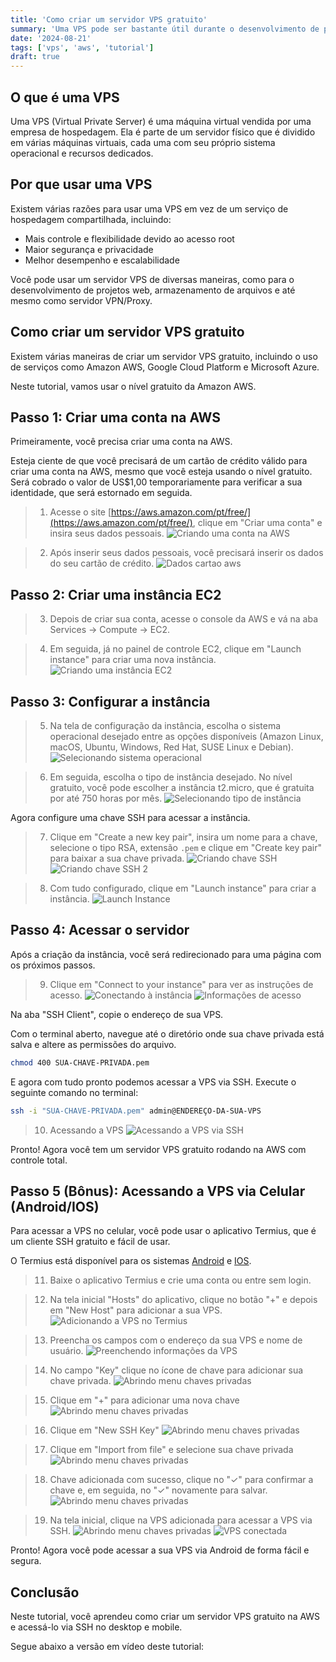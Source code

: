 ```yaml
---
title: 'Como criar um servidor VPS gratuito'
summary: 'Uma VPS pode ser bastante útil durante o desenvolvimento de projetos web. Aprenda neste artigo a criar sua própria hospedagem VPS de forma 100% gratuita.'
date: '2024-08-21'
tags: ['vps', 'aws', 'tutorial']
draft: true
---
```


<TOCInline toc={props.toc} asDisclosure />

## O que é uma VPS

Uma VPS (Virtual Private Server) é uma máquina virtual vendida por uma empresa de hospedagem. Ela é parte de um servidor físico que é dividido em várias máquinas virtuais, cada uma com seu próprio sistema operacional e recursos dedicados.

## Por que usar uma VPS

Existem várias razões para usar uma VPS em vez de um serviço de hospedagem compartilhada, incluindo:

- Mais controle e flexibilidade devido ao acesso root
- Maior segurança e privacidade
- Melhor desempenho e escalabilidade

Você pode usar um servidor VPS de diversas maneiras, como para o desenvolvimento de projetos web, armazenamento de arquivos e até mesmo como servidor VPN/Proxy.

## Como criar um servidor VPS gratuito

Existem várias maneiras de criar um servidor VPS gratuito, incluindo o uso de serviços como Amazon AWS, Google Cloud Platform e Microsoft Azure.

Neste tutorial, vamos usar o nível gratuito da Amazon AWS.

## Passo 1: Criar uma conta na AWS

Primeiramente, você precisa criar uma conta na AWS.

Esteja ciente de que você precisará de um cartão de crédito válido para criar uma conta na AWS, mesmo que você esteja usando o nível gratuito. Será cobrado o valor de US$1,00 temporariamente para verificar a sua identidade, que será estornado em seguida.

> 1. Acesse o site [https://aws.amazon.com/pt/free/](https://aws.amazon.com/pt/free/), clique em "Criar uma conta" e insira seus dados pessoais.
![Criando uma conta na AWS](/static/images/vps-gratis/criando-conta-aws.jpg)

> 2. Após inserir seus dados pessoais, você precisará inserir os dados do seu cartão de crédito.
![Dados cartao aws](/static/images/vps-gratis/dados-cartao-conta.jpg)

## Passo 2: Criar uma instância EC2

> 3. Depois de criar sua conta, acesse o console da AWS e vá na aba Services -> Compute -> EC2. 

> 4. Em seguida, já no painel de controle EC2, clique em "Launch instance" para criar uma nova instância.
![Criando uma instância EC2](/static/images/vps-gratis/criando-instancia-ec2.jpg)

## Passo 3: Configurar a instância

> 5. Na tela de configuração da instância, escolha o sistema operacional desejado entre as opções disponíveis (Amazon Linux, macOS, Ubuntu, Windows, Red Hat, SUSE Linux e Debian).
![Selecionando sistema operacional](/static/images/vps-gratis/selecionando-os.jpg)

> 6. Em seguida, escolha o tipo de instância desejado. No nível gratuito, você pode escolher a instância t2.micro, que é gratuita por até 750 horas por mês.
![Selecionando tipo de instância](/static/images/vps-gratis/selecionando-tipo-instancia.jpg)

Agora configure uma chave SSH para acessar a instância. 

> 7. Clique em "Create a new key pair", insira um nome para a chave, selecione o tipo RSA, extensão `.pem` e clique em "Create key pair" para baixar a sua chave privada.
![Criando chave SSH](/static/images/vps-gratis/criando-chave-ssh.jpg)
![Criando chave SSH 2](/static/images/vps-gratis/criando-chave-ssh-2.jpg)

> 8. Com tudo configurado, clique em "Launch instance" para criar a instância.
![Launch Instance](/static/images/vps-gratis/launch-instance.jpg)

## Passo 4: Acessar o servidor

Após a criação da instância, você será redirecionado para uma página com os próximos passos.

> 9. Clique em "Connect to your instance" para ver as instruções de acesso.
![Conectando à instância](/static/images/vps-gratis/conectando-instancia.jpg)
![Informações de acesso](/static/images/vps-gratis/informacoes-acesso-ssh.jpg)

Na aba "SSH Client", copie o endereço de sua VPS.

Com o terminal aberto, navegue até o diretório onde sua chave privada está salva e altere as permissões do arquivo.
```bash
chmod 400 SUA-CHAVE-PRIVADA.pem
```

E agora com tudo pronto podemos acessar a VPS via SSH. Execute o seguinte comando no terminal:
```bash
ssh -i "SUA-CHAVE-PRIVADA.pem" admin@ENDEREÇO-DA-SUA-VPS
```

> 10. Acessando a VPS
![Acessando a VPS via SSH](/static/images/vps-gratis/acessando-vps-ssh.jpg)

Pronto! Agora você tem um servidor VPS gratuito rodando na AWS com controle total.

## Passo 5 (Bônus): Acessando a VPS via Celular (Android/IOS)

Para acessar a VPS no celular, você pode usar o aplicativo Termius, que é um cliente SSH gratuito e fácil de usar.

O Termius está disponível para os sistemas [Android](https://play.google.com/store/apps/details?id=com.server.auditor.ssh.client) e [IOS](https://apps.apple.com/us/app/termius-terminal-ssh-client/id549039908).

> 11. Baixe o aplicativo Termius e crie uma conta ou entre sem login.

> 12. Na tela inicial "Hosts" do aplicativo, clique no botão "+" e depois em "New Host" para adicionar a sua VPS.
![Adicionando a VPS no Termius](/static/images/vps-gratis/adicionando-vps-termius.jpg)

> 13. Preencha os campos com o endereço da sua VPS e nome de usuário.
![Preenchendo informações da VPS](/static/images/vps-gratis/preenchendo-informacoes-vps.jpg)

> 14. No campo "Key" clique no ícone de chave para adicionar sua chave privada.
![Abrindo menu chaves privadas](/static/images/vps-gratis/termius-key.jpg)

> 15. Clique em "+" para adicionar uma nova chave
![Abrindo menu chaves privadas](/static/images/vps-gratis/termius-ssh-menu.jpg)

> 16. Clique em "New SSH Key"
![Abrindo menu chaves privadas](/static/images/vps-gratis/termius-ssh-menu-2.jpg)

> 17. Clique em "Import from file" e selecione sua chave privada
![Abrindo menu chaves privadas](/static/images/vps-gratis/selecionando-chave-termius.jpg)

> 18. Chave adicionada com sucesso, clique no "&#10003;" para confirmar a chave e, em seguida, no "&#10003;" novamente para salvar.
![Abrindo menu chaves privadas](/static/images/vps-gratis/termius-chave-adicionada.jpg)

> 19. Na tela inicial, clique na VPS adicionada para acessar a VPS via SSH.
![Abrindo menu chaves privadas](/static/images/vps-gratis/conectando-vps-termius.jpg)
![VPS conectada](/static/images/vps-gratis/termius-vps-conectada.jpg)

Pronto! Agora você pode acessar a sua VPS via Android de forma fácil e segura.

## Conclusão

Neste tutorial, você aprendeu como criar um servidor VPS gratuito na AWS e acessá-lo via SSH no desktop e mobile.

Segue abaixo a versão em vídeo deste tutorial:

<Youtube videoId="qkAZzNkGKNk"/>
<Youtube videoId="adePSWzhpOQ"/>